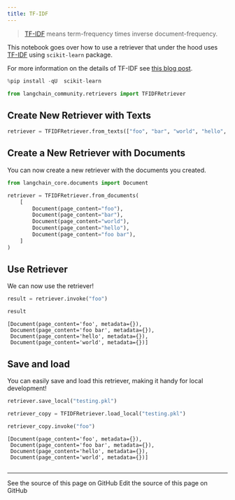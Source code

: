 ```yaml
---
title: TF-IDF
---
```


>[TF-IDF](https://scikit-learn.org/stable/modules/feature_extraction.html#tfidf-term-weighting) means term-frequency times inverse document-frequency.

This notebook goes over how to use a retriever that under the hood uses [TF-IDF](https://en.wikipedia.org/wiki/Tf%E2%80%93idf) using `scikit-learn` package.

For more information on the details of TF-IDF see [this blog post](https://medium.com/data-science-bootcamp/tf-idf-basics-of-information-retrieval-48de122b2a4c).

```python
%pip install -qU  scikit-learn
```

```python
from langchain_community.retrievers import TFIDFRetriever
```

## Create New Retriever with Texts

```python
retriever = TFIDFRetriever.from_texts(["foo", "bar", "world", "hello", "foo bar"])
```

## Create a New Retriever with Documents

You can now create a new retriever with the documents you created.

```python
from langchain_core.documents import Document

retriever = TFIDFRetriever.from_documents(
    [
        Document(page_content="foo"),
        Document(page_content="bar"),
        Document(page_content="world"),
        Document(page_content="hello"),
        Document(page_content="foo bar"),
    ]
)
```

## Use Retriever

We can now use the retriever!

```python
result = retriever.invoke("foo")
```

```python
result
```

```output
[Document(page_content='foo', metadata={}),
 Document(page_content='foo bar', metadata={}),
 Document(page_content='hello', metadata={}),
 Document(page_content='world', metadata={})]
```

## Save and load

You can easily save and load this retriever, making it handy for local development!

```python
retriever.save_local("testing.pkl")
```

```python
retriever_copy = TFIDFRetriever.load_local("testing.pkl")
```

```python
retriever_copy.invoke("foo")
```

```output
[Document(page_content='foo', metadata={}),
 Document(page_content='foo bar', metadata={}),
 Document(page_content='hello', metadata={}),
 Document(page_content='world', metadata={})]
```

```python

```

---

<CardGroup cols={2}>
  <Card title="View Source" icon="eye" href="https://github.com/langchain-ai/docs/blob/main/src/oss/python/integrations/retrievers/tf_idf.mdx">
    See the source of this page on GitHub
  </Card>
  <Card title="Edit Source" icon="pen-to-square" href="https://github.com/langchain-ai/docs/edit/main/src/oss/python/integrations/retrievers/tf_idf.mdx">
    Edit the source of this page on GitHub
  </Card>
</CardGroup>
